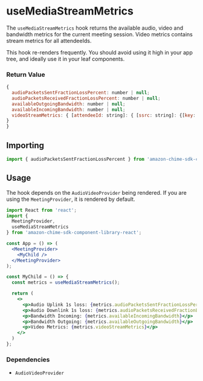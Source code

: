 <Meta title="SDK Hooks/useMediaStreamMetrics" />

# useMediaStreamMetrics

The `useMediaStreamMetrics` hook returns the available audio, video and bandwidth metrics for the current meeting session. Video metrics contains stream metrics for all attendeeIds.

This hook re-renders frequently. You should avoid using it high in your app tree, and ideally use it in your leaf components.

### Return Value

```javascript
{
  audioPacketsSentFractionLossPercent: number | null; 
  audioPacketsReceivedFractionLossPercent: number | null;
  availableOutgoingBandwidth: number | null;
  availableIncomingBandwidth: number | null;
  videoStreamMetrics: { [attendeeId: string]: { [ssrc: string]: {[key: string]: number} } }
}
}
```

## Importing

```javascript
import { audioPacketsSentFractionLossPercent } from 'amazon-chime-sdk-component-library-react';
```

## Usage

The hook depends on the `AudioVideoProvider` being rendered. If you are using the `MeetingProvider`, it is rendered by default.

```jsx
import React from 'react';
import {
  MeetingProvider,
  useMediaStreamMetrics
} from 'amazon-chime-sdk-component-library-react';

const App = () => (
  <MeetingProvider>
    <MyChild />
  </MeetingProvider>
);

const MyChild = () => {
  const metrics = useMediaStreamMetrics();

  return (
    <>
      <p>Audio Uplink 1s loss: {metrics.audioPacketsSentFractionLossPercent}</p>
      <p>Audio Downlink 1s loss: {metrics.audioPacketsReceivedFractionLossPercent}</p>
      <p>Bandwidth Incoming: {metrics.availableIncomingBandwidth}</p>  
      <p>Bandwidth Outgoing: {metrics.availableOutgoingBandwidth}</p> 
      <p>Video Metrics: {metrics.videoStreamMetrics}</p>  
    </>
  )
};
```

### Dependencies

- `AudioVideoProvider`
